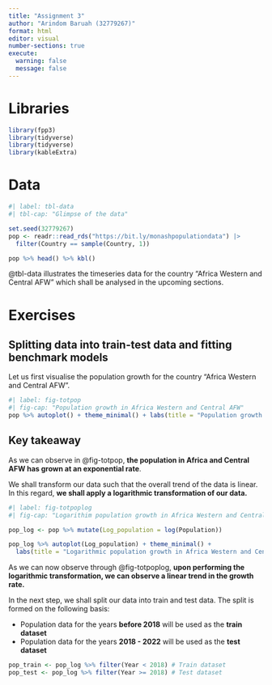 ```yaml
---
title: "Assignment 3"
author: "Arindom Baruah (32779267)"
format: html
editor: visual
number-sections: true
execute: 
  warning: false
  message: false
---
```


# Libraries

```r
library(fpp3)
library(tidyverse)
library(tidyverse)
library(kableExtra)
```

# Data

```r
#| label: tbl-data
#| tbl-cap: "Glimpse of the data"

set.seed(32779267)
pop <- readr::read_rds("https://bit.ly/monashpopulationdata") |>
  filter(Country == sample(Country, 1))

pop %>% head() %>% kbl()
```

@tbl-data illustrates the timeseries data for the country "Africa Western and Central	AFW" which shall be analysed in the upcoming sections.

# Exercises

## Splitting data into train-test data and fitting benchmark models

Let us first visualise the population growth for the country "Africa Western and Central AFW".

```r
#| label: fig-totpop
#| fig-cap: "Population growth in Africa Western and Central AFW"
pop %>% autoplot() + theme_minimal() + labs(title = "Population growth in Africa Western and Central AFW")
```

:::{.callout-note}
# Key takeaway

As we can observe in @fig-totpop, __the population in Africa and Central AFW has grown at an exponential rate__. 

We shall transform our data such that the overall trend of the data is linear. In this regard, __we shall apply a logarithmic transformation of our data.__
:::


```r
#| label: fig-totpoplog
#| fig-cap: "Logarithim population growth in Africa Western and Central AFW"

pop_log <- pop %>% mutate(Log_population = log(Population))

pop_log %>% autoplot(Log_population) + theme_minimal() + 
  labs(title = "Logarithmic population growth in Africa Western and Central AFW",y = "Log of population")
```

As we can now observe through @fig-totpoplog, __upon performing the logarithmic transformation, we can observe a linear trend in the growth rate.__



In the next step, we shall split our data into train and test data. The split is formed on the following basis:

- Population data for the years __before 2018__ will be used as the __train dataset__
- Population data for the years __2018 - 2022__ will be used as the __test dataset__

```r
pop_train <- pop_log %>% filter(Year < 2018) # Train dataset
pop_test <- pop_log %>% filter(Year >= 2018) # Test dataset
```






